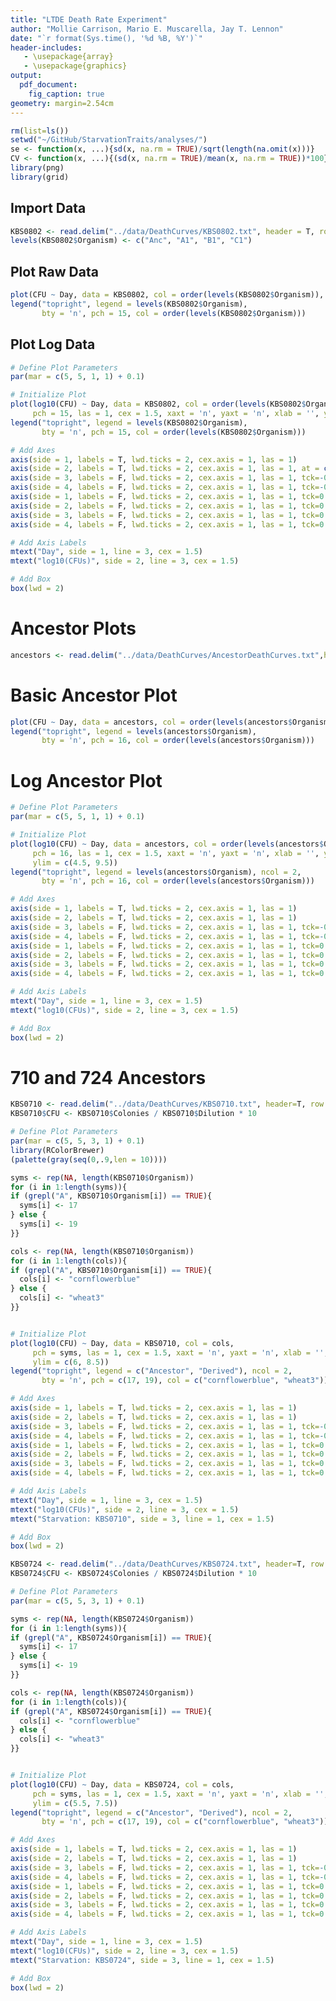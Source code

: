 ```yaml
---
title: "LTDE Death Rate Experiment"
author: "Mollie Carrison, Mario E. Muscarella, Jay T. Lennon"
date: "`r format(Sys.time(), '%d %B, %Y')`"
header-includes:
   - \usepackage{array}
   - \usepackage{graphics}
output: 
  pdf_document:
    fig_caption: true
geometry: margin=2.54cm
---
```


```r
rm(list=ls())
setwd("~/GitHub/StarvationTraits/analyses/")
se <- function(x, ...){sd(x, na.rm = TRUE)/sqrt(length(na.omit(x)))}
CV <- function(x, ...){(sd(x, na.rm = TRUE)/mean(x, na.rm = TRUE))*100}
library(png)
library(grid)
```

## Import Data
```r
KBS0802 <- read.delim("../data/DeathCurves/KBS0802.txt", header = T, row.names = NULL)
levels(KBS0802$Organism) <- c("Anc", "A1", "B1", "C1")

```

## Plot Raw Data
```r
plot(CFU ~ Day, data = KBS0802, col = order(levels(KBS0802$Organism)), pch = 15)
legend("topright", legend = levels(KBS0802$Organism), 
       bty = 'n', pch = 15, col = order(levels(KBS0802$Organism)))
```

## Plot Log Data
```r
# Define Plot Parameters
par(mar = c(5, 5, 1, 1) + 0.1)

# Initialize Plot
plot(log10(CFU) ~ Day, data = KBS0802, col = order(levels(KBS0802$Organism)), 
     pch = 15, las = 1, cex = 1.5, xaxt = 'n', yaxt = 'n', xlab = '', ylab = '')
legend("topright", legend = levels(KBS0802$Organism), 
       bty = 'n', pch = 15, col = order(levels(KBS0802$Organism)))

# Add Axes
axis(side = 1, labels = T, lwd.ticks = 2, cex.axis = 1, las = 1)
axis(side = 2, labels = T, lwd.ticks = 2, cex.axis = 1, las = 1, at = c(7, 7.4, 7.8, 8.2))
axis(side = 3, labels = F, lwd.ticks = 2, cex.axis = 1, las = 1, tck=-0.02)
axis(side = 4, labels = F, lwd.ticks = 2, cex.axis = 1, las = 1, tck=-0.02, at = c(7, 7.4, 7.8, 8.2))
axis(side = 1, labels = F, lwd.ticks = 2, cex.axis = 1, las = 1, tck=0.01)
axis(side = 2, labels = F, lwd.ticks = 2, cex.axis = 1, las = 1, tck=0.01, at = c(7, 7.4, 7.8, 8.2))
axis(side = 3, labels = F, lwd.ticks = 2, cex.axis = 1, las = 1, tck=0.01)
axis(side = 4, labels = F, lwd.ticks = 2, cex.axis = 1, las = 1, tck=0.01, at = c(7, 7.4, 7.8, 8.2))

# Add Axis Labels
mtext("Day", side = 1, line = 3, cex = 1.5)
mtext("log10(CFUs)", side = 2, line = 3, cex = 1.5)

# Add Box
box(lwd = 2)
```

# Ancestor Plots
```r
ancestors <- read.delim("../data/DeathCurves/AncestorDeathCurves.txt",header=T, row.names = NULL)
```

# Basic Ancestor Plot
```r
plot(CFU ~ Day, data = ancestors, col = order(levels(ancestors$Organism)), pch = 16)
legend("topright", legend = levels(ancestors$Organism), 
       bty = 'n', pch = 16, col = order(levels(ancestors$Organism)))

```


# Log Ancestor Plot
```r
# Define Plot Parameters
par(mar = c(5, 5, 1, 1) + 0.1)

# Initialize Plot
plot(log10(CFU) ~ Day, data = ancestors, col = order(levels(ancestors$Organism)), 
     pch = 16, las = 1, cex = 1.5, xaxt = 'n', yaxt = 'n', xlab = '', ylab = '',
     ylim = c(4.5, 9.5))
legend("topright", legend = levels(ancestors$Organism), ncol = 2,
       bty = 'n', pch = 16, col = order(levels(ancestors$Organism)))

# Add Axes
axis(side = 1, labels = T, lwd.ticks = 2, cex.axis = 1, las = 1)
axis(side = 2, labels = T, lwd.ticks = 2, cex.axis = 1, las = 1)
axis(side = 3, labels = F, lwd.ticks = 2, cex.axis = 1, las = 1, tck=-0.02)
axis(side = 4, labels = F, lwd.ticks = 2, cex.axis = 1, las = 1, tck=-0.02)
axis(side = 1, labels = F, lwd.ticks = 2, cex.axis = 1, las = 1, tck=0.01)
axis(side = 2, labels = F, lwd.ticks = 2, cex.axis = 1, las = 1, tck=0.01)
axis(side = 3, labels = F, lwd.ticks = 2, cex.axis = 1, las = 1, tck=0.01)
axis(side = 4, labels = F, lwd.ticks = 2, cex.axis = 1, las = 1, tck=0.01)

# Add Axis Labels
mtext("Day", side = 1, line = 3, cex = 1.5)
mtext("log10(CFUs)", side = 2, line = 3, cex = 1.5)

# Add Box
box(lwd = 2)
```

# 710 and 724 Ancestors
```r
KBS0710 <- read.delim("../data/DeathCurves/KBS0710.txt", header=T, row.names=NULL)
KBS0710$CFU <- KBS0710$Colonies / KBS0710$Dilution * 10

# Define Plot Parameters
par(mar = c(5, 5, 3, 1) + 0.1)
library(RColorBrewer)
(palette(gray(seq(0,.9,len = 10))))

syms <- rep(NA, length(KBS0710$Organism))
for (i in 1:length(syms)){
if (grepl("A", KBS0710$Organism[i]) == TRUE){
  syms[i] <- 17
} else {
  syms[i] <- 19
}}

cols <- rep(NA, length(KBS0710$Organism))
for (i in 1:length(cols)){
if (grepl("A", KBS0710$Organism[i]) == TRUE){
  cols[i] <- "cornflowerblue"
} else {
  cols[i] <- "wheat3"
}}


# Initialize Plot
plot(log10(CFU) ~ Day, data = KBS0710, col = cols, 
     pch = syms, las = 1, cex = 1.5, xaxt = 'n', yaxt = 'n', xlab = '', ylab = '',
     ylim = c(6, 8.5))
legend("topright", legend = c("Ancestor", "Derived"), ncol = 2,
       bty = 'n', pch = c(17, 19), col = c("cornflowerblue", "wheat3"))

# Add Axes
axis(side = 1, labels = T, lwd.ticks = 2, cex.axis = 1, las = 1)
axis(side = 2, labels = T, lwd.ticks = 2, cex.axis = 1, las = 1)
axis(side = 3, labels = F, lwd.ticks = 2, cex.axis = 1, las = 1, tck=-0.02)
axis(side = 4, labels = F, lwd.ticks = 2, cex.axis = 1, las = 1, tck=-0.02)
axis(side = 1, labels = F, lwd.ticks = 2, cex.axis = 1, las = 1, tck=0.01)
axis(side = 2, labels = F, lwd.ticks = 2, cex.axis = 1, las = 1, tck=0.01)
axis(side = 3, labels = F, lwd.ticks = 2, cex.axis = 1, las = 1, tck=0.01)
axis(side = 4, labels = F, lwd.ticks = 2, cex.axis = 1, las = 1, tck=0.01)

# Add Axis Labels
mtext("Day", side = 1, line = 3, cex = 1.5)
mtext("log10(CFUs)", side = 2, line = 3, cex = 1.5)
mtext("Starvation: KBS0710", side = 3, line = 1, cex = 1.5)

# Add Box
box(lwd = 2)
```


```r
KBS0724 <- read.delim("../data/DeathCurves/KBS0724.txt", header=T, row.names=NULL)
KBS0724$CFU <- KBS0724$Colonies / KBS0724$Dilution * 10

# Define Plot Parameters
par(mar = c(5, 5, 3, 1) + 0.1)

syms <- rep(NA, length(KBS0724$Organism))
for (i in 1:length(syms)){
if (grepl("A", KBS0724$Organism[i]) == TRUE){
  syms[i] <- 17
} else {
  syms[i] <- 19
}}

cols <- rep(NA, length(KBS0724$Organism))
for (i in 1:length(cols)){
if (grepl("A", KBS0724$Organism[i]) == TRUE){
  cols[i] <- "cornflowerblue"
} else {
  cols[i] <- "wheat3"
}}


# Initialize Plot
plot(log10(CFU) ~ Day, data = KBS0724, col = cols, 
     pch = syms, las = 1, cex = 1.5, xaxt = 'n', yaxt = 'n', xlab = '', ylab = '',
     ylim = c(5.5, 7.5))
legend("topright", legend = c("Ancestor", "Derived"), ncol = 2,
       bty = 'n', pch = c(17, 19), col = c("cornflowerblue", "wheat3"))

# Add Axes
axis(side = 1, labels = T, lwd.ticks = 2, cex.axis = 1, las = 1)
axis(side = 2, labels = T, lwd.ticks = 2, cex.axis = 1, las = 1)
axis(side = 3, labels = F, lwd.ticks = 2, cex.axis = 1, las = 1, tck=-0.02)
axis(side = 4, labels = F, lwd.ticks = 2, cex.axis = 1, las = 1, tck=-0.02)
axis(side = 1, labels = F, lwd.ticks = 2, cex.axis = 1, las = 1, tck=0.01)
axis(side = 2, labels = F, lwd.ticks = 2, cex.axis = 1, las = 1, tck=0.01)
axis(side = 3, labels = F, lwd.ticks = 2, cex.axis = 1, las = 1, tck=0.01)
axis(side = 4, labels = F, lwd.ticks = 2, cex.axis = 1, las = 1, tck=0.01)

# Add Axis Labels
mtext("Day", side = 1, line = 3, cex = 1.5)
mtext("log10(CFUs)", side = 2, line = 3, cex = 1.5)
mtext("Starvation: KBS0724", side = 3, line = 1, cex = 1.5)

# Add Box
box(lwd = 2)
```

